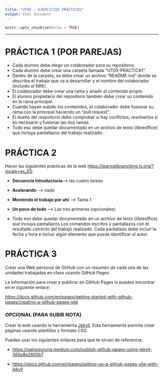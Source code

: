 ```yaml
---
title: "UT05 - EJERCICIOS PRÁCTICOS"
output: html_document
---
```


```r
knitr::opts_chunk$set(echo = TRUE)
```

--- 

# PRÁCTICA 1 (POR PAREJAS)
- Cada alumno debe elegir un colaborador para su repositorio.
- Cada alumno debe crear una carpeta llamada "UT05-PRACTICA1".
- Dentro de la carpeta, se debe crear un archivo "README.md" donde se describa el 
trabajo que va a desarrollar y el nombre del colaborador (incluido el NRE).
- El colaborador debe crear una rama y añadir el contenido propio.
- El alumno propietario del repositorio también debe crear su contenido en la rama principal.
- Cuando hayan subido los contenidos, el colaborador debe fusionar su rama con la principal haciendo un "pull request".
- El dueño del respoitorio debe comprobar si hay conflictos, resolverlos si es necesario y fusionar las dos ramas.
- Todo eso debe quedar documentado en un archivo de texto (libreoffice) que incluya pantallazos del trabajo realizado.


# PRÁCTICA 2
Hacer las siguientes prácticas de la web [https://learngitbranching.js.org/?locale=es_ES](https://learngitbranching.js.org/?locale=es_ES):

- **Secuencia Introductoria**--> las cuatro tareas
- **Acelerando** --> nada
- **Moviendo el trabajo por ahí** --> Tarea 1
- **Un poco de todo** --> Las tres primeras (opcionales)

- Todo eso debe quedar documentado en un archivo de texto (libreoffice) que incluya pantallazos Los comandos escritos y pantallazos con el resultado correcto del trabajo realizado. Cada pantallazo debe incluir la fecha y hora e incluir algún elemento que pueda identificar al autor.

# PRÁCTICA 3
Crear una Web personal de GitHub con un resumen de cada una de las unidades trabajadas en clase usando GitHub Pages.

La información para crear y publicar en GitHub Pages la puedes encontrar en el siguiente enlace:

[https://docs.github.com/en/pages/getting-started-with-github-pages/creating-a-github-pages-site](https://docs.github.com/en/pages/getting-started-with-github-pages/creating-a-github-pages-site)

### OPCIONAL (PARA SUBIR NOTA)
Crear la web usando la herramienta [Jekyll](https://jekyllrb.com). Esta herramienta permite crear páginas usando plantillas y formato CSS.

Puedes usar los siguientes enlaces para que te sirvan de referencia:

- [https://nainagurung.medium.com/publish-github-pages-using-jekyll-369a8e2800b7](https://nainagurung.medium.com/publish-github-pages-using-jekyll-369a8e2800b7)

- [https://docs.github.com/en/pages/setting-up-a-github-pages-site-with-jekyll](https://docs.github.com/en/pages/setting-up-a-github-pages-site-with-jekyll)



